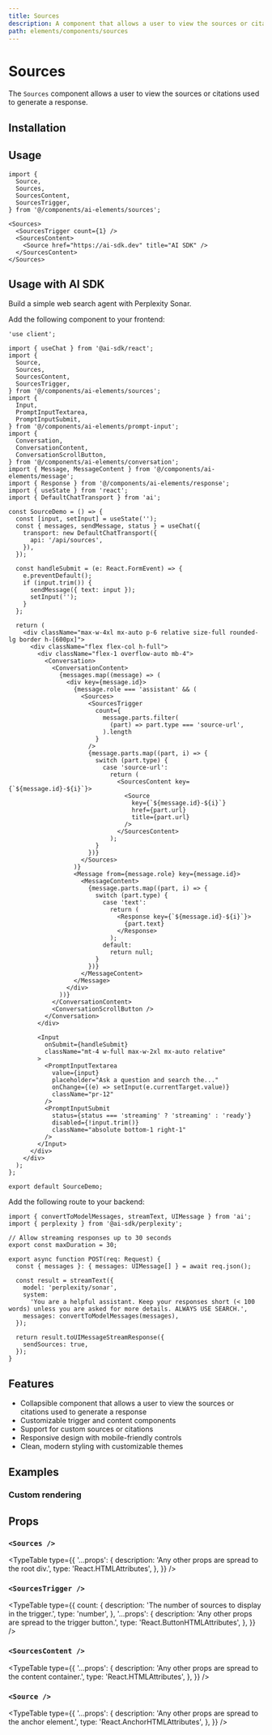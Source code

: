 ```yaml
---
title: Sources
description: A component that allows a user to view the sources or citations used to generate a response.
path: elements/components/sources
---
```


# Sources

The `Sources` component allows a user to view the sources or citations used to generate a response.

<Preview path="sources" />

## Installation

<ElementsInstaller path="sources" />

## Usage

```tsx
import {
  Source,
  Sources,
  SourcesContent,
  SourcesTrigger,
} from '@/components/ai-elements/sources';
```

```tsx
<Sources>
  <SourcesTrigger count={1} />
  <SourcesContent>
    <Source href="https://ai-sdk.dev" title="AI SDK" />
  </SourcesContent>
</Sources>
```

## Usage with AI SDK

Build a simple web search agent with Perplexity Sonar.

Add the following component to your frontend:

```tsx filename="app/page.tsx"
'use client';

import { useChat } from '@ai-sdk/react';
import {
  Source,
  Sources,
  SourcesContent,
  SourcesTrigger,
} from '@/components/ai-elements/sources';
import {
  Input,
  PromptInputTextarea,
  PromptInputSubmit,
} from '@/components/ai-elements/prompt-input';
import {
  Conversation,
  ConversationContent,
  ConversationScrollButton,
} from '@/components/ai-elements/conversation';
import { Message, MessageContent } from '@/components/ai-elements/message';
import { Response } from '@/components/ai-elements/response';
import { useState } from 'react';
import { DefaultChatTransport } from 'ai';

const SourceDemo = () => {
  const [input, setInput] = useState('');
  const { messages, sendMessage, status } = useChat({
    transport: new DefaultChatTransport({
      api: '/api/sources',
    }),
  });

  const handleSubmit = (e: React.FormEvent) => {
    e.preventDefault();
    if (input.trim()) {
      sendMessage({ text: input });
      setInput('');
    }
  };

  return (
    <div className="max-w-4xl mx-auto p-6 relative size-full rounded-lg border h-[600px]">
      <div className="flex flex-col h-full">
        <div className="flex-1 overflow-auto mb-4">
          <Conversation>
            <ConversationContent>
              {messages.map((message) => (
                <div key={message.id}>
                  {message.role === 'assistant' && (
                    <Sources>
                      <SourcesTrigger
                        count={
                          message.parts.filter(
                            (part) => part.type === 'source-url',
                          ).length
                        }
                      />
                      {message.parts.map((part, i) => {
                        switch (part.type) {
                          case 'source-url':
                            return (
                              <SourcesContent key={`${message.id}-${i}`}>
                                <Source
                                  key={`${message.id}-${i}`}
                                  href={part.url}
                                  title={part.url}
                                />
                              </SourcesContent>
                            );
                        }
                      })}
                    </Sources>
                  )}
                  <Message from={message.role} key={message.id}>
                    <MessageContent>
                      {message.parts.map((part, i) => {
                        switch (part.type) {
                          case 'text':
                            return (
                              <Response key={`${message.id}-${i}`}>
                                {part.text}
                              </Response>
                            );
                          default:
                            return null;
                        }
                      })}
                    </MessageContent>
                  </Message>
                </div>
              ))}
            </ConversationContent>
            <ConversationScrollButton />
          </Conversation>
        </div>

        <Input
          onSubmit={handleSubmit}
          className="mt-4 w-full max-w-2xl mx-auto relative"
        >
          <PromptInputTextarea
            value={input}
            placeholder="Ask a question and search the..."
            onChange={(e) => setInput(e.currentTarget.value)}
            className="pr-12"
          />
          <PromptInputSubmit
            status={status === 'streaming' ? 'streaming' : 'ready'}
            disabled={!input.trim()}
            className="absolute bottom-1 right-1"
          />
        </Input>
      </div>
    </div>
  );
};

export default SourceDemo;
```

Add the following route to your backend:

```tsx filename="api/chat/route.ts"
import { convertToModelMessages, streamText, UIMessage } from 'ai';
import { perplexity } from '@ai-sdk/perplexity';

// Allow streaming responses up to 30 seconds
export const maxDuration = 30;

export async function POST(req: Request) {
  const { messages }: { messages: UIMessage[] } = await req.json();

  const result = streamText({
    model: 'perplexity/sonar',
    system:
      'You are a helpful assistant. Keep your responses short (< 100 words) unless you are asked for more details. ALWAYS USE SEARCH.',
    messages: convertToModelMessages(messages),
  });

  return result.toUIMessageStreamResponse({
    sendSources: true,
  });
}
```

## Features

- Collapsible component that allows a user to view the sources or citations used to generate a response
- Customizable trigger and content components
- Support for custom sources or citations
- Responsive design with mobile-friendly controls
- Clean, modern styling with customizable themes

## Examples

### Custom rendering

<Preview path="sources-custom" />

## Props

### `<Sources />`

<TypeTable
  type={{
    '...props': {
      description: 'Any other props are spread to the root div.',
      type: 'React.HTMLAttributes<HTMLDivElement>',
    },
  }}
/>

### `<SourcesTrigger />`

<TypeTable
  type={{
    count: {
      description: 'The number of sources to display in the trigger.',
      type: 'number',
    },
    '...props': {
      description: 'Any other props are spread to the trigger button.',
      type: 'React.ButtonHTMLAttributes<HTMLButtonElement>',
    },
  }}
/>

### `<SourcesContent />`

<TypeTable
  type={{
    '...props': {
      description: 'Any other props are spread to the content container.',
      type: 'React.HTMLAttributes<HTMLDivElement>',
    },
  }}
/>

### `<Source />`

<TypeTable
  type={{
    '...props': {
      description: 'Any other props are spread to the anchor element.',
      type: 'React.AnchorHTMLAttributes<HTMLAnchorElement>',
    },
  }}
/>
